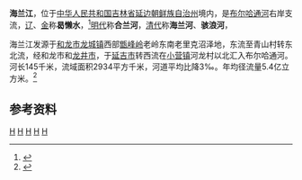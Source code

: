 {{Infobox river
| name               = 海兰江
| name_native        = 
| image              = Hailanhu.jpg
| image_size         = 280px
| image_caption      = 海兰江下游海兰湖风景区
| river_system       = [[图们江|图们江]]流域[[嘎呀河|嘎呀河]]水系[[布尔哈通河|布尔哈通河]]支流
| progression        = 
| source1_location   = [[吉林省|吉林省]][[和龙市|和龙市]][[龙城镇_(和龙市)|龙城镇]][[甑峰岭|甑峰岭]]老岭东南老里克沼泽地
| mouth_location     = 吉林省[[延吉市|延吉市]][[小营镇|小营镇]]河龙村[[布尔哈通河|布尔哈通河]]
| altitude_difference= 
| basin_size         = 2934 km<sup>2</sup>
| basin_countries    = {{PRC}}
| basin_cities       = [[和龙市|和龙市]]、[[龙井市|龙井市]]
| basin_landmarks    = 
| basin_population   = 
<!---------------------- PHYSIOGNOMY -->
| length             = 145 km
| discharge1_location= 
| discharge1_min     = 
| discharge1_avg     = 
| discharge1_max     = 
<!---------------------- FEATURES -->
| tributaries_left   = [[蜂蜜河|蜂蜜河]]、[[长仁河|长仁河]]
| tributaries_right  = 牛心河、六道河、八道河
| waterbodies        = 
| waterfalls         = 
| bridges            = 
| ports              = 
| custom_label       = 
| custom_data        = 
| extra              = 
}}

'''海兰江'''，位于[[中华人民共和国|中华人民共和国]][[吉林省|吉林省]][[延边朝鲜族自治州|延边朝鲜族自治州]]境内，是[[布尔哈通河|布尔哈通河]]右岸支流，[[辽朝|辽]]、[[金朝|金]]称'''曷懒水'''，<ref>{{標音|曷|拼音=hé|南京=ho5|反切=胡葛}}</ref>[[明代|明代]]称'''合兰河'''，[[清代|清代]]称'''海兰河'''、'''骇浪河'''，{{cn-span|河名源自[[满语|满语]]（[[满文|满文]]：{{ManchuSibeUnicode|ᡥᠠᡳᠯᠠᠨ|style=text-align:left}}，[[满文转写方案|转写]]：''hailan''），意为“[[榆树|榆树]]”。|date=2021年8月}}

海兰江发源于[[和龙市|和龙市]][[龙城镇_(和龙市)|龙城镇]]西部[[甑峰岭|甑峰岭]]老岭东南老里克沼泽地，东流至青山村转东北流，经和龙市和[[龙井市|龙井市]]，于[[延吉市|延吉市]]转西流在[[小营镇|小营镇]]河龙村以北汇入布尔哈通河。河长145千米，流域面积2934平方千米，河道平均比降3‰。年均径流量5.4亿立方米。<ref name="中国河湖大典">{{cite book zh |author=《[[中国河湖大典|中国河湖大典]]》编纂委员会 |title=《中国河湖大典·黑龙江、辽河卷》 |format=M |edition=1 |location=北京 |publisher=中国水利水电出版社 |date=2014年4月 |pages=301页 |id= ISBN 978-7-5170-1950-3}}</ref>

{{DEFAULTSORT:Hailan海蘭}}

==参考资料==
{{reflist}}

[[Category:图们江|H]]
[[Category:吉林河流|H]]
[[Category:和龙市|H]]
[[Category:延吉市|H]]
[[Category:龙井市|H]]